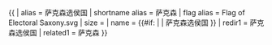 {{ {{{1<noinclude>|country showdata</noinclude>}}}
| alias = 萨克森选侯国
| shortname alias = 萨克森
| flag alias = Flag of Electoral Saxony.svg
| size = {{{size|}}}
| name = {{#if: {{{name|}}} | {{{name|}}} | 萨克森选侯国 }}
<noinclude>
| redir1 = 萨克森选侯国
| related1 = 萨克森
</noinclude>
}}<noinclude>
</noinclude>